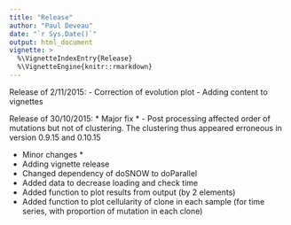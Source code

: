 ```yaml
---
title: "Release"
author: "Paul Deveau"
date: "`r Sys.Date()`"
output: html_document
vignette: >
  %\VignetteIndexEntry{Release}
  %\VignetteEngine{knitr::rmarkdown}
---
```

Release of 2/11/2015:
  - Correction of evolution plot
  - Adding content to vignettes

Release of 30/10/2015:
  * Major fix *
  - Post processing affected order of mutations but not of clustering. The clustering thus appeared erroneous in version 0.9.15 and 0.10.15
  
  * Minor changes *
  - Adding vignette release
  - Changed dependency of doSNOW to doParallel
  - Added data to decrease loading and check time
  - Added function to plot results from output (by 2 elements)
  - Added function to plot cellularity of clone in each sample (for time series, with proportion of mutation in each clone)